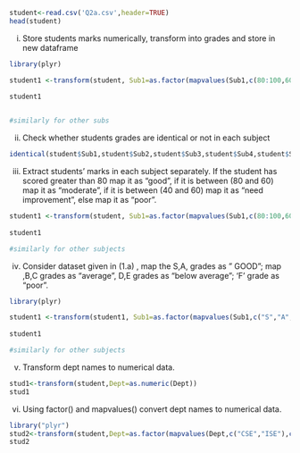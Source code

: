 
```r
student<-read.csv('Q2a.csv',header=TRUE)
head(student)
```

i. Store students marks numerically, transform into grades and store in new dataframe

```r
library(plyr)

student1 <-transform(student, Sub1=as.factor(mapvalues(Sub1,c(80:100,60:79,40:59,0:39),c(rep("A",21),rep("B",20),rep("C",20),rep("D",40)))))
                               
student1


#similarly for other subs

```

ii. Check whether students grades are identical or not in each subject
```r
identical(student$Sub1,student$Sub2,student$Sub3,student$Sub4,student$Sub5)
```

iii. Extract students' marks in each subject separately. If the student has scored greater than 80 map it as "good", if it is between (80 and 60) map it as "moderate", if it is between (40 and 60) map it as "need improvement", else map it as "poor".

```r
student1 <-transform(student, Sub1=as.factor(mapvalues(Sub1,c(80:100,60:79,40:59,0:39),c(rep("good",21),rep("moderate",20),rep("need improvement",20),rep("poor",40)))))
                               
student1

#similarly for other subjects
```

iv. Consider dataset given in (1.a) , map the S,A, grades as " GOOD"; map ,B,C grades as "average", D,E grades as "below average"; 'F' grade as "poor".

```r
library(plyr)

student1 <-transform(student1, Sub1=as.factor(mapvalues(Sub1,c("S","A","B","C","D","E","F"),c(rep("GOOD",1),rep("GOOD",1),rep("average",1),rep("average",1),rep("below average",1),rep("below average",1),rep("poor",1)))))
                               
student1

#similarly for other subjects

```

v. Transform dept names to numerical data.
```r
stud1<-transform(student,Dept=as.numeric(Dept))
stud1
```

vi. Using factor() and mapvalues() convert dept names to numerical data.
```r
library("plyr")
stud2<-transform(student,Dept=as.factor(mapvalues(Dept,c("CSE","ISE"),c(1,2))))
stud2
```


